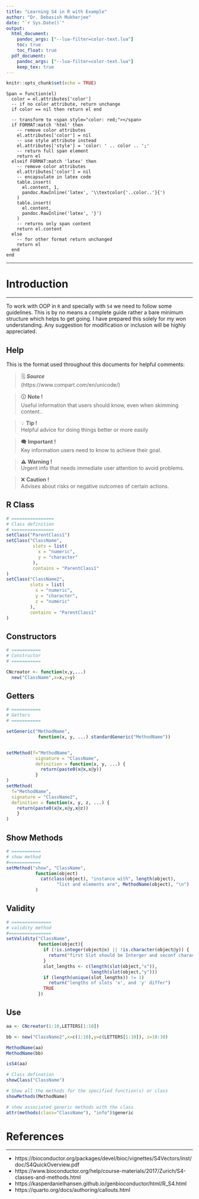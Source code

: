 ```yaml
---
title: "Learning S4 in R with Example"
author: "Dr. Debasish Mukherjee"
date: "`r Sys.Date()`"
output: 
  html_document: 
    pandoc_args: ["--lua-filter=color-text.lua"]
    toc: true
    toc_float: true
  pdf_document: 
    pandoc_args: ["--lua-filter=color-text.lua"]
    keep_tex: true
---
```


```r
knitr::opts_chunk$set(echo = TRUE)
```

```cat
Span = function(el)
  color = el.attributes['color']
  -- if no color attribute, return unchange
  if color == nil then return el end
  
  -- transform to <span style="color: red;"></span>
  if FORMAT:match 'html' then
    -- remove color attributes
    el.attributes['color'] = nil
    -- use style attribute instead
    el.attributes['style'] = 'color: ' .. color .. ';'
    -- return full span element
    return el
  elseif FORMAT:match 'latex' then
    -- remove color attributes
    el.attributes['color'] = nil
    -- encapsulate in latex code
    table.insert(
      el.content, 1,
      pandoc.RawInline('latex', '\\textcolor{'..color..'}{')
    )
    table.insert(
      el.content,
      pandoc.RawInline('latex', '}')
    )
    -- returns only span content
    return el.content
  else
    -- for other format return unchanged
    return el
  end
end
```

---

```{=html}
<script>
$(document).ready(function(){
  $('span:nth-child(2n-1)').css("color",function(i,col) {
    $("blockquote").eq(i).css({"border-left":" 5px solid " + col,
                               "font-style":"italic",
                               "background-color": "#f5f5f5"});
  });
});
</script>

<style>
.nav-pills>li:nth-child {
    background: green;
 }
 </style>
```


# Introduction {.tabset .tabset-fade .tabset-pills}

---

To work with OOP in `R` and specially with `S4` we need to follow some guidelines.
This is by no means a complete guide rather a bare minimum structure which helps
to get going. I have prepared this solely for my won understanding. Any suggestion
for modification or inclusion will be highly appreciated. 



## Help

This is the format used throughout this documents for helpful comments:



> [&#128466; ***Source***]{color="#89CFF0"}  
> (https://www.compart.com/en/unicode/) 


> [&#128712; **Note !**]{color="#0096FF"}  
> Useful information that users should know, even when skimming content..


> [&#128161; **Tip !**]{color="#228B22"}  
> Helpful advice for doing things better or more easily
    
> [&#128492; **Important !**]{color="#7F00FF"}  
> Key information users need to know to achieve their goal. 

> [&#9888; **Warning !**]{color="#E49B0F"}  
> Urgent info that needs immediate user attention to avoid problems. 

> [&#10060; **Caution !**]{color="#DC143C"}  
> Advises about risks or negative outcomes of certain actions.

## R Class
```r
# ================
# Class definition
# ================
setClass("ParentClass1")
setClass("ClassName",
          slots = list(
            x = "numeric",
            y = "character"
          ),
          contains = "ParentClass1"
)
setClass("ClassName2",
         slots = list(
           x = "numeric",
           y = "character",
           z = "numeric"
         ),
         contains = "ParentClass1"
)
```

## Constructors


```r
# ===========
# Constructor
# ===========

CNcreator <- function(x,y,...)
  new("ClassName",x=x,y=y)
```

## Getters

```r
# ===========
# Getters
# ===========

setGeneric("MethodName",
            function(x, y, ...) standardGeneric("MethodName"))


setMethod(f="MethodName",
           signature = "ClassName",
           definition = function(x, y, ...) {
             return(paste0(x@x,x@y))
           }
)
setMethod(
  f="MethodName",
  signature = "ClassName2",
  definition = function(x, y, z, ...) {
    return(paste0(x@x,x@y,x@z))
    }
)
```

## Show Methods

```r
# ===========
# show method
#============
setMethod("show", "ClassName",
           function(object)
             cat(class(object), "instance with", length(object),
                   "list and elements are", MethodName(object), "\n")
           )

```

## Validity

```r
# ===============
# validity method
#================
setValidity("ClassName",
            function(object){
              if (!is.integer(object@x) || !is.character(object@y)) {
                return("first Slot should be Interger and seconf character\n")
              }
              slot_lengths <- c(length(slot(object,"x")),
                                length(slot(object,"y")))
              if (length(unique(slot_lengths)) != 1)
                return("lengths of slots 'x', and 'y' differ")
              TRUE
            })

```

## Use

```r
aa <- CNcreator(1:10,LETTERS[1:10])

bb <- new("ClassName2",x=c(1:10),y=c(LETTERS[1:10]), z=10:30)

MethodName(aa)
MethodName(bb)

isS4(aa)

# Class defination
showClass("ClassName")

# Show all the methods for the specified function(s) or class
showMethods(MethodName)

# show associated generic methods with the class
attr(methods(class="ClassName"), "info")$generic
```




# References

---
- https://bioconductor.org/packages/devel/bioc/vignettes/S4Vectors/inst/doc/S4QuickOverview.pdf
- https://www.bioconductor.org/help/course-materials/2017/Zurich/S4-classes-and-methods.html
- https://kasperdanielhansen.github.io/genbioconductor/html/R_S4.html
- https://quarto.org/docs/authoring/callouts.html

